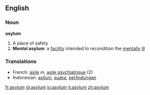 ==English==

===Noun===
'''asylum'''

# A place of safety
# '''Mental asylum''': a [[facility]] intended to recondition the [[mentally]] [[ill]]

===Translations===
*French: [[asile]] ''m'', [[asile psychiatrique]] (2)
*Indonesian: [[asilum]], [[suaka]], [[lindung|perlindungan]]

[[fr:asylum]]
[[gl:asylum]]
[[io:asylum]]
[[it:asylum]]
[[zh:asylum]]
